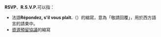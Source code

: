 '''RSVP'''、'''R.S.V.P.'''可以指：
* 法語'''Répondez, s'il vous plaît.'''（{{IPA-fr|ʁepɔ̃de sil vu plɛ}}）的縮寫，意為「敬請回覆」，用於西方語言的請柬中。
* [[資源預留協議|資源預留協議]]的縮寫

{{Disambig|Cat=四字拉丁字母縮寫消歧義}}